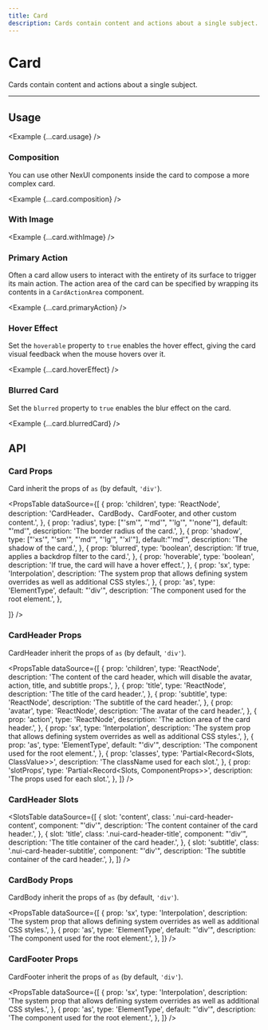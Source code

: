 ```yaml
---
title: Card
description: Cards contain content and actions about a single subject.
---
```



# Card

Cards contain content and actions about a single subject.

<ComponentLinks component='card' />

---

## Usage

<Example {...card.usage} />

### Composition

You can use other NexUI components inside the card to compose a more complex card.

<Example {...card.composition} />

### With Image

<Example {...card.withImage} />

### Primary Action

Often a card allow users to interact with the entirety of its surface to trigger its main action.
The action area of the card can be specified by wrapping its contents in a `CardActionArea` component.

<Example {...card.primaryAction} />

### Hover Effect

Set the `hoverable` property to `true` enables the hover effect, giving the card visual feedback when the mouse hovers over it.

<Example {...card.hoverEffect} />

### Blurred Card

Set the `blurred` property to `true` enables the blur effect on the card.

<Example {...card.blurredCard} />

## API

### Card Props

Card inherit the props of `as` (by default, `'div'`).

<PropsTable
  dataSource={[
    {
      prop: 'children',
      type: 'ReactNode',
      description:
        'CardHeader、CardBody、CardFooter, and other custom content.',
    },
    {
      prop: 'radius',
      type: ["'sm'", "'md'", "'lg'", "'none'"],
      default: "'md'",
      description: 'The border radius of the card.',
    },
    {
      prop: 'shadow',
      type: ["'xs'", "'sm'", "'md'", "'lg'", "'xl'"],
      default:"'md'",
      description: 'The shadow of the card.',
    },
    {
      prop: 'blurred',
      type: 'boolean',
      description: 'If true, applies a backdrop filter to the card.',
    },
    {
      prop: 'hoverable',
      type: 'boolean',
      description: 'If true, the card will have a hover effect.',
    },
    {
      prop: 'sx',
      type: 'Interpolation',
      description: 'The system prop that allows defining system overrides as well as additional CSS styles.',
    },
    {
      prop: 'as',
      type: 'ElementType',
      default: "'div'",
      description:
        'The component used for the root element.',
    },

]}
/>

### CardHeader Props

CardHeader inherit the props of `as` (by default, `'div'`).

<PropsTable
  dataSource={[
    {
      prop: 'children',
      type: 'ReactNode',
      description:
        'The content of the card header, which will disable the avatar, action, title, and subtitle props.',
    },
    {
      prop: 'title',
      type: 'ReactNode',
      description: 'The title of the card header.',
    },
    {
      prop: 'subtitle',
      type: 'ReactNode',
      description: 'The subtitle of the card header.',
    },
    {
      prop: 'avatar',
      type: 'ReactNode',
      description: 'The avatar of the card header.',
    },
    {
      prop: 'action',
      type: 'ReactNode',
      description: 'The action area of the card header.',
    },
    {
      prop: 'sx',
      type: 'Interpolation',
      description:
        'The system prop that allows defining system overrides as well as additional CSS styles.',
    },
    {
      prop: 'as',
      type: 'ElementType',
      default: "'div'",
      description: 'The component used for the root element.',
    },
    {
      prop: 'classes',
      type: 'Partial<Record<Slots, ClassValue>>',
      description: 'The className used for each slot.',
    },
    {
      prop: 'slotProps',
      type: 'Partial<Record<Slots, ComponentProps>>',
      description: 'The props used for each slot.',
    },
  ]}
/>

### CardHeader Slots

<SlotsTable
  dataSource={[
    {
      slot: 'content',
      class: '.nui-card-header-content',
      component: "'div'",
      description: 'The content container of the card header.',
    },
    {
      slot: 'title',
      class: '.nui-card-header-title',
      component: "'div'",
      description: 'The title container of the card header.',
    },
    {
      slot: 'subtitle',
      class: '.nui-card-header-subtitle',
      component: "'div'",
      description: 'The subtitle container of the card header.',
    },
  ]}
/>

### CardBody Props

CardBody inherit the props of `as` (by default, `'div'`).

<PropsTable
  dataSource={[
    {
      prop: 'sx',
      type: 'Interpolation',
      description:
        'The system prop that allows defining system overrides as well as additional CSS styles.',
    },
    {
      prop: 'as',
      type: 'ElementType',
      default: "'div'",
      description: 'The component used for the root element.',
    },
  ]}
/>

### CardFooter Props

CardFooter inherit the props of `as` (by default, `'div'`).

<PropsTable
  dataSource={[
    {
      prop: 'sx',
      type: 'Interpolation',
      description:
        'The system prop that allows defining system overrides as well as additional CSS styles.',
    },
    {
      prop: 'as',
      type: 'ElementType',
      default: "'div'",
      description: 'The component used for the root element.',
    },
  ]}
/>
